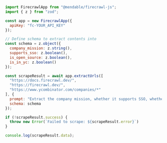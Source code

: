 ```js Node
import FirecrawlApp from "@mendable/firecrawl-js";
import { z } from "zod";

const app = new FirecrawlApp({
  apiKey: "fc-YOUR_API_KEY"
});

// Define schema to extract contents into
const schema = z.object({
  company_mission: z.string(),
  supports_sso: z.boolean(),
  is_open_source: z.boolean(),
  is_in_yc: z.boolean()
});

const scrapeResult = await app.extractUrls([
  "https://docs.firecrawl.dev/", 
  "https://firecrawl.dev/", 
  "https://www.ycombinator.com/companies/*"
], {
  prompt: "Extract the company mission, whether it supports SSO, whether it is open source, and whether it is in Y Combinator from the page.",
  schema: schema
});

if (!scrapeResult.success) {
  throw new Error(`Failed to scrape: ${scrapeResult.error}`)
}

console.log(scrapeResult.data);
```
